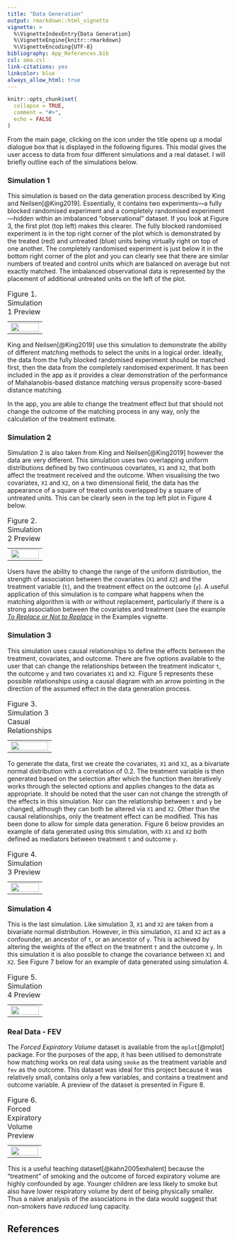```yaml
---
title: "Data Generation"
output: rmarkdown::html_vignette
vignette: >
  %\VignetteIndexEntry{Data Generation}
  %\VignetteEngine{knitr::rmarkdown}
  %\VignetteEncoding{UTF-8}
bibliography: App_References.bib
csl: ama.csl
link-citations: yes
linkcolor: blue
always_allow_html: true
---
```


```r
knitr::opts_chunk$set(
  collapse = TRUE,
  comment = "#>",
  echo = FALSE
)
```

```{=html}
<script src="https://kit.fontawesome.com/e10eea7053.js" crossorigin="anonymous"></script>
```


From the main page, clicking on the <i class="fas fa-cog"></i> icon under the title opens up a modal dialogue box that is displayed in the following figures. This modal gives the user access to data from four different simulations and a real dataset. I will briefly outline each of the simulations below.

### Simulation 1

This simulation is based on the data generation process described by King and Neilsen[@King2019]. Essentially, it contains two experiments---a fully blocked randomised experiment and a completely randomised experiment---hidden within an imbalanced "observational" dataset. If you look at Figure 3, the first plot (top left) makes this clearer. The fully blocked randomised experiment is in the top right corner of the plot which is demonstrated by the treated (red) and untreated (blue) units being virtually right on top of one another. The completely randomised experiment is just below it in the bottom right corner of the plot and you can clearly see that there are similar numbers of treated and control units which are balanced on average but not exactly matched. The imbalanced observational data is represented by the placement of additional untreated units on the left of the plot.

```{=html}
<table style="border: none;">
  <caption style="text-align:left; caption-side:top;"> Figure 1. Simulation 1 Preview</caption>
  <tr>
  	  <td style="text-align:center"><img src="../man/figures/App_Sim1.png" border=0 width="100%"> </img></td>
  </tr>
</table>
```
King and Neilsen[@King2019] use this simulation to demonstrate the ability of different matching methods to select the units in a logical order. Ideally, the data from the fully blocked randomised experiment should be matched first, then the data from the completely randomised experiment. It has been included in the app as it provides a clear demonstration of the performance of Mahalanobis-based distance matching versus propensity score-based distance matching.

In the app, you are able to change the treatment effect but that should not change the outcome of the matching process in any way, only the calculation of the treatment estimate.

### Simulation 2

Simulation 2 is also taken from King and Neilsen[@King2019] however the data are very different. This simulation uses two overlapping uniform distributions defined by two continuous covariates, `X1` and `X2`, that both affect the treatment received and the outcome. When visualising the two covariates, `X1` and `X2`, on a two dimensional field, the data has the appearance of a square of treated units overlapped by a square of untreated units. This can be clearly seen in the top left plot in Figure 4 below.

```{=html}
<table style="border: none;">
  <caption style="text-align:left; caption-side:top;"> Figure 2. Simulation 2 Preview</caption>
  <tr>
  	  <td style="text-align:center"><img src="../man/figures/App_Sim2.png" border=0 width="100%"> </img></td>
  </tr>
</table>
```
Users have the ability to change the range of the uniform distribution, the strength of association between the covariates (`X1` and `X2`) and the treatment variable (`t`), and the treatment effect on the outcome (`y`). A useful application of this simulation is to compare what happens when the matching algorithm is with or without replacement, particularly if there is a strong association between the covariates and treatment (see the example [*To Replace or Not to Replace*](Examples.html#example2) in the Examples vignette.

### Simulation 3

This simulation uses causal relationships to define the effects between the treatment, covariates, and outcome. There are five options available to the user that can change the relationships between the treatment indicator `t`, the outcome `y` and two covariates `X1` and `X2`. Figure 5 represents these possible relationships using a causal diagram with an arrow pointing in the direction of the assumed effect in the data generation process.  

```{=html}
<table style="border: none;">
  <caption style="text-align:left; caption-side:top;">Figure 3. Simulation 3 Casual Relationships</caption>
  <tr>
  	  <td style="text-align:center"><img src="../man/figures/Sim3_causal.jpeg" border=0 width="100%"> </img></td>
  </tr>
</table>
```
To generate the data, first we create the covariates, `X1` and `X2`, as a bivariate normal distribution with a correlation of 0.2. The treatment variable is then generated based on the selection after which the function then iteratively works through the selected options and applies changes to the data as appropriate. It should be noted that the user can not change the strength of the effects in this simulation. Nor can the relationship between `t` and `y` be changed, although they can both be altered via `X1` and `X2`. Other than the causal relationships, only the treatment effect can be modified. This has been done to allow for simple data generation. Figure 6 below provides an example of data generated using this simulation, with `X1` and `X2` both defined as mediators between treatment `t` and outcome `y`. 

```{=html}
<table style="border: none;">
  <caption style="text-align:left; caption-side:top;">Figure 4. Simulation 3 Preview</caption>
  <tr>
  	  <td style="text-align:center"><img src="../man/figures/App_Sim3.png" border=0 width="100%"> </img></td>
  </tr>
</table>
```
### Simulation 4

This is the last simulation. Like simulation 3, `X1` and `X2` are taken from a bivariate normal distribution. However, in this simulation, `X1` and `X2` act as a confounder, an ancestor of `t`, or an ancestor of `y`. This is achieved by altering the weights of the effect on the treatment `t` and the outcome `y`. In this simulation it is also possible to change the covariance between `X1` and `X2`. See Figure 7 below for an example of data generated using simulation 4.

```{=html}
<table style="border: none;">
  <caption style="text-align:left; caption-side:top;">Figure 5. Simulation 4 Preview</caption>
  <tr>
  	  <td style="text-align:center"><img src="../man/figures/App_Sim4.png" border=0 width="100%"> </img></td>
  </tr>
</table>
```
### Real Data - FEV

The *Forced Expiratory Volume* dataset is available from the `mplot`[@mplot] package. For the purposes of the app, it has been utilised to demonstrate how matching works on real data using `smoke` as the treatment variable and `fev` as the outcome. This dataset was ideal for this project because it was relatively small, contains only a few variables, and contains a treatment and outcome variable. A preview of the dataset is presented in Figure 8.

```{=html}
<table style="border: none;">
  <caption style="text-align:left; caption-side:top;">Figure 6. Forced Expiratory Volume Preview</caption>
  <tr>
  	  <td style="text-align:center"><img src="../man/figures/App_fev.png" border=0 width="100%"> </img></td>
  </tr>
</table>
```

This is a useful teaching dataset[@kahn2005exhalent] because the "treatment" of smoking and the outcome of forced expiratory volume are highly confounded by age. Younger children are less likely to smoke but also have lower respiratory volume by dent of being physically smaller. Thus a naive analysis of the associations in the data would suggest that non-smokers have _reduced_ lung capacity. 

## References
